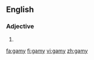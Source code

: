 ==English==

===Adjective===
{{en-adj}}

# {{alternative spelling of|gamey}}

[[fa:gamy]]
[[fi:gamy]]
[[vi:gamy]]
[[zh:gamy]]